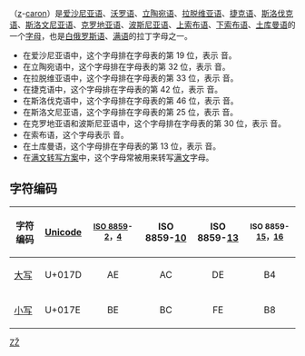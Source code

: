{{unreferenced|time=2010-2-1}}
{{not|Ẑ}}
{{Infobox alphabet|alphabet=拉丁|Image=Latin alphabet Žž.png|uuc=017D|ulc=017E}}
{{Unicode|'''Ž''', '''ž'''}}（[[z|z]]-[[倒折音符|caron]]）是[[爱沙尼亚语|爱沙尼亚语]]、[[沃罗语|沃罗语]]、[[立陶宛语|立陶宛语]]、[[拉脱维亚语|拉脱维亚语]]、[[捷克语|捷克语]]、[[斯洛伐克语|斯洛伐克语]]、[[斯洛文尼亚语|斯洛文尼亚语]]、[[克罗地亚语|克罗地亚语]]、[[波斯尼亚语|波斯尼亚语]]、[[上索布语|上索布语]]、[[下索布语|下索布语]]、[[土库曼语|土库曼语]]的一个[[字母|字母]]，也是[[白俄罗斯语|白俄罗斯语]]、[[满语|满语]]的拉丁字母之一。

* 在爱沙尼亚语中，这个字母排在字母表的第 19 位，表示 {{IPA4|ʒ}} 音。
* 在立陶宛语中，这个字母排在字母表的第 32 位，表示 {{IPA|/ʒ/}} 音。
* 在拉脱维亚语中，这个字母排在字母表的第 33 位，表示 {{IPA|/ʒ/}} 音。
* 在捷克语中，这个字母排在字母表的第 42 位，表示 {{IPA|/ʒ/}} 音。
* 在斯洛伐克语中，这个字母排在字母表的第 46 位，表示 {{IPA|/ʒ/}} 音。
* 在斯洛文尼亚语，这个字母排在字母表的第 25 位，表示 {{IPA|/ʒ/}} 音。
* 在克罗地亚语和波斯尼亚语中，这个字母排在字母表的第 30 位，表示 {{IPA|/ʒ/}} 音。
* 在索布语，这个字母表示 {{IPA|/ʒ/}} 音。
* 在土库曼语，这个字母排在字母表的第 13 位，表示 {{IPA4|ʒ}} 音。
* 在[[满文转写方案|满文转写方案]]中，这个字母常被用来转写[[满文|满文]]字母{{ManchuSibeUnicode|ᡰ}}。

== 字符编码 ==
{| class="wikitable"
!字符编码!![[Unicode|Unicode]]!!style="font-size:smaller"|[[ISO/IEC_8859|ISO 8859]]-[[ISO/IEC_8859-2|2]]，[[ISO/IEC_8859-4|4]]||ISO 8859-[[ISO/IEC_8859-10|10]]||ISO 8859-[[ISO/IEC_8859-13|13]]||style="font-size:smaller;text-align:center;"|ISO 8859-[[ISO/IEC_8859-15|15]]，[[ISO/IEC_8859-16|16]]
|-
|[[大寫字母|大写]] {{Unicode|Ž}}||U+017D||style="text-align:center;"|AE||style="text-align:center;"|AC||style="text-align:center;"|DE||style="text-align:center;"|B4
|-
|[[小寫字母|小写]] {{Unicode|ž}}||U+017E||style="text-align:center;"|BE||style="text-align:center;"|BC||style="text-align:center;"|FE||style="text-align:center;"|B8
|}

{{Alphabet lang|lt|lv|liv|cs|sk|szl|dsb|hsb|hr|sl|be latn|rom|fi|et|vro|tk}}
{{Latin alphabet}}

[[Category:衍生拉丁字母|ZŽ]]